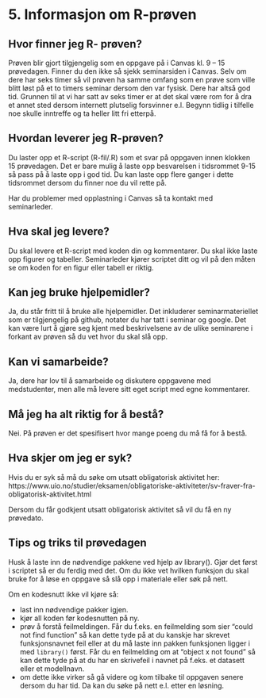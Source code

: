 # 5. Informasjon om R-prøven

## Hvor finner jeg R- prøven?

Prøven blir gjort tilgjengelig som en oppgave på i Canvas kl. 9 – 15 prøvedagen. 
Finner du den ikke så sjekk seminarsiden i Canvas. Selv om dere har seks timer 
så vil prøven ha samme omfang som en prøve som ville blitt løst på et to timers 
seminar dersom den var fysisk. Dere har altså god tid. Grunnen til at vi har satt 
av seks timer er at det skal være rom for å dra et annet sted dersom internett 
plutselig forsvinner e.l. Begynn tidlig i tilfelle noe skulle inntreffe og ta 
heller litt fri etterpå.

## Hvordan leverer jeg R-prøven?

Du laster opp et R-script (R-fil/.R) som et svar på oppgaven innen klokken 15 
prøvedagen. Det er bare mulig å laste opp besvarelsen i tidsrommet 9-15 så pass 
på å laste opp i god tid. Du kan laste opp flere ganger i dette tidsrommet dersom 
du finner noe du vil rette på.

Har du problemer med opplastning i Canvas så ta kontakt med seminarleder.

## Hva skal jeg levere?

Du skal levere et R-script med koden din og kommentarer. Du skal ikke laste opp 
figurer og tabeller. Seminarleder kjører scriptet ditt og vil på den måten se om 
koden for en figur eller tabell er riktig. 

## Kan jeg bruke hjelpemidler?

Ja, du står fritt til å bruke alle hjelpemidler. Det inkluderer seminarmateriellet 
som er tilgjengelig på github, notater du har tatt i seminar og google. Det kan 
være lurt å gjøre seg kjent med beskrivelsene av de ulike seminarene i forkant 
av prøven så du vet hvor du skal slå opp.

## Kan vi samarbeide?

Ja, dere har lov til å samarbeide og diskutere oppgavene med medstudenter, men 
alle må levere sitt eget script med egne kommentarer. 

## Må jeg ha alt riktig for å bestå?

Nei. På prøven er det spesifisert hvor mange poeng du må få for å bestå. 

## Hva skjer om jeg er syk?

Hvis du er syk så må du søke om utsatt obligatorisk aktivitet her: 
https://www.uio.no/studier/eksamen/obligatoriske-aktiviteter/sv-fraver-fra-obligatorisk-aktivitet.html 

Dersom du får godkjent utsatt obligatorisk aktivitet så vil du få en ny prøvedato. 

## Tips og triks til prøvedagen

Husk å laste inn de nødvendige pakkene ved hjelp av library(). Gjør det først 
i scriptet så er du ferdig med det. Om du ikke vet hvilken funksjon du skal 
bruke for å løse en oppgave så slå opp  i materiale eller søk på nett.

Om en kodesnutt ikke vil kjøre så:

* last inn nødvendige pakker igjen.
* kjør all koden før kodesnutten på ny.
* prøv å forstå feilmeldingen. Får du f.eks. en feilmelding som sier "could not 
find function" så kan dette tyde på at du kanskje har skrevet funksjonsnavnet feil
eller at du må laste inn pakken funksjonen ligger i med `library()` først. Får 
du en feilmelding om at "object x not found" så kan dette tyde på at du har en 
skrivefeil i navnet på f.eks. et datasett eller et modellnavn. 
* om dette ikke virker så gå videre og kom tilbake til oppgaven senere dersom du 
har  tid. Da kan du søke på nett e.l. etter en løsning.
 